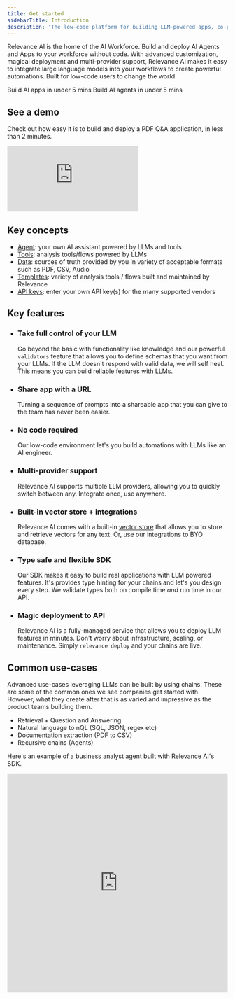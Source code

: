 ```yaml
---
title: Get started
sidebarTitle: Introduction
description: 'The low-code platform for building LLM-powered apps, co-pilots and agents.'
---
```


Relevance AI is the home of the AI Workforce. Build and deploy AI Agents and Apps to your workforce without code. With advanced customization, magical deployment and multi-provider support, Relevance AI makes it easy to integrate large language models into your workflows to create powerful automations. Built for low-code users to change the world.

<CardGroup cols={2}>
    <Card title="Get started with Apps" icon="circle-play" href="/get-started/quickstart/templates">
        Build AI apps in under 5 mins
    </Card>
    <Card title="Get started with Agents" icon="circle-play" href="/get-started/quickstart/agent">
        Build AI agents in under 5 mins
    </Card>
</CardGroup>

## See a demo

Check out how easy it is to build and deploy a PDF Q&A application, in less than 2 minutes.

<div style={{position: 'relative', 'padding-bottom': '56.25%', 'height': 0}}><iframe src="https://www.loom.com/embed/0d1b2bd9f7b64fb2860d5c7c296cd7b5?sid=0741bbc9-5e14-427b-a8b2-14faca1377f3?hide_owner=true&hide_share=true&hide_title=true&hideEmbedTopBar=true" frameborder="0" webkitallowfullscreen mozallowfullscreen allowfullscreen style={{position: 'absolute', top: 0, left: 0, width: '100%', height: '100%'}}></iframe></div>

## Key concepts
* [Agent](/get-started/key-concepts/agent): your own AI assistant powered by LLMs and tools
* [Tools](/get-started/key-concepts/tools): analysis tools/flows powered by LLMs
* [Data](/get-started/key-concepts/data): sources of truth provided by you in variety of acceptable formats such as PDF, CSV, Audio
* [Templates](/get-started/key-concepts/templates): variety of analysis tools / flows built and maintained by Relevance
* [API keys](/get-started/key-concepts/api-keys): enter your own API key(s) for the many supported vendors 

## Key features

-   ### Take full control of your LLM

    Go beyond the basic with functionality like knowledge and our powerful `validators` feature that allows you to define schemas that you want from your LLMs. If the LLM doesn't respond with valid data, we will self heal. This means you can build reliable features with LLMs.

-   ### Share app with a URL

    Turning a sequence of prompts into a shareable app that you can give to the team has never been easier.

-   ### No code required

    Our low-code environment let's you build automations with LLMs like an AI engineer.

-   ### Multi-provider support

    Relevance AI supports multiple LLM providers, allowing you to quickly switch between any. Integrate once, use anywhere.

-   ### Built-in vector store + integrations

    Relevance AI comes with a built-in [vector store](https://vectordatabase.com) that allows you to store and retrieve vectors for any text. Or, use our integrations to BYO database.

-   ### Type safe and flexible SDK

    Our SDK makes it easy to build real applications with LLM powered features. It's provides type hinting for your chains and let's you design every step. We validate types both on compile time _and_ run time in our API.

-   ### Magic deployment to API

    Relevance AI is a fully-managed service that allows you to deploy LLM features in minutes. Don't worry about infrastructure, scaling, or maintenance. Simply `relevance deploy` and your chains are live.


## Common use-cases

Advanced use-cases leveraging LLMs can be built by using chains. These are some of the common ones we see companies get started with. However, what they create after that is as varied and impressive as the product teams building them.

-   Retrieval + Question and Answering
-   Natural language to nQL (SQL, JSON, regex etc)
-   Documentation extraction (PDF to CSV)
-   Recursive chains (Agents)

Here's an example of a business analyst agent built with Relevance AI's SDK.

<iframe
    src="https://www.loom.com/embed/78316ead5b3c4317bf9f0d37abd112bb"
    frameborder="0"
    webkitallowfullscreen
    mozallowfullscreen
    allowfullscreen
    width="100%"
    height="500px"
></iframe>

